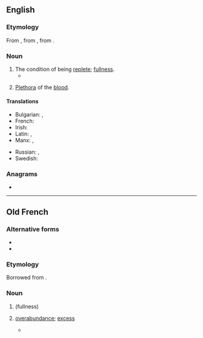 {{also|réplétion}}
==English==

===Etymology===
From {{inh|en|enm|replecioun}}, from {{der|en|fro|repletion}}, from {{der|en|la|replētiō|replētiō, replētiōnem}}.

===Noun===
{{en-noun|~}}

# The condition of being [[replete]]; [[fullness]].
#* {{quote-book|en|year=1842|author={{w|Letitia Elizabeth Landon}}|title=Lady Anne Granard|volume=2|page=170|text=Fiddle de dee, the whole thing is neither more nor less than a substitute for the masquerade, which luckily became so gross, it died of '''repletion'''.}}
# {{lb|en|medicine|archaic}} [[plethora|Plethora]] of the [[blood]].

====Translations====
{{trans-top|the condition of being replete}}
* Bulgarian: {{t+|bg|насита|f}}, {{t+|bg|пресищане|n}}
* French: {{t+|fr|réplétion|f}}
* Irish: {{t|ga|lánmhaireacht|f}}
* Latin: {{t|la|plēnitās|f}}, {{t|la|saturitas|f}}
* Manx: {{t|gv|saieys|m}}, {{t|gv|saieid|m}}
{{trans-mid}}
* Russian: {{t+|ru|изоби́лие|sc=Cyrl}}, {{t+|ru|переполненность|f}}
* Swedish: {{t|sv|överfyllnad}}
{{trans-bottom}}

===Anagrams===
* {{anagrams|en|a=eeilnoprt|interlope|interpole|let one rip|petroline|retpoline|terpineol}}

----

==Old French==

===Alternative forms===
* {{l|fro|replecion}}
* {{l|fro|repleciun}}

===Etymology===
Borrowed from {{bor|fro|la|repletio|replētiō, replētiōnem}}.

===Noun===
{{fro-noun|f}}

# {{l|en|repletion}} (fullness)
# {{lb|fro|medicine}} [[overabundance]]; [[excess]]
#* {{quote-book|fro|year=1377|author=[[w:Bernard de Gordon|Bernard de Gordon]]|title=Fleur de lis de medecine (a.k.a. lilium medicine)|passage=il doit fuir grant '''replecion''' de viandes et de beuvrage|translation=he must avoid excess of meat and beverages|page=[http://www.infirmiers.com/pdf/jerome-vanderhaeghe-master2.pdf 204] of this essay}}